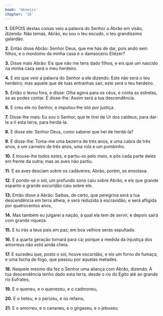 ```yaml
---
book: 'Gênesis'
chapter: '15'
---
```


**1.** DEPOIS destas coisas veio a palavra do Senhor a Abrão em visão, dizendo: Não temas, Abrão, eu sou o teu escudo, o teu grandíssimo galardão.

**2.** Então disse Abrão: Senhor Deus, que me hás de dar, pois ando sem filhos, e o mordomo da minha casa é o damasceno Eliézer?

**3.** Disse mais Abrão: Eis que não me tens dado filhos, e eis que um nascido na minha casa será o meu herdeiro.

**4.** E eis que *veio* a palavra do Senhor a ele dizendo: Este não será o teu herdeiro; mas aquele que de tuas entranhas sair, este será o teu herdeiro.

**5.** Então o levou fora, e disse: Olha agora para os céus, e conta as estrelas, se as podes contar. E disse-lhe: Assim será a tua descendência.

**6.** E creu ele no Senhor, e imputou-lhe isto *por* justiça.

**7.** Disse-lhe mais: Eu *sou* o Senhor, que te tirei de Ur dos caldeus, para dar-te a ti esta terra, para herdá-la.

**8.** E disse ele: Senhor Deus, como saberei que hei de herdá-la?

**9.** E disse-lhe: Toma-me uma bezerra de três anos, e uma cabra de três anos, e um carneiro de três anos, uma rola e um pombinho.

**10.** E trouxe-lhe todos estes, e partiu-os pelo meio, e pôs cada parte deles em frente da outra; mas as aves não partiu.

**11.** E as aves desciam sobre os cadáveres; Abrão, porém, as enxotava.

**12.** E pondo-se o sol, um profundo sono caiu sobre Abrão; e eis que grande espanto e grande escuridão caiu sobre ele.

**13.** Então disse a Abrão: Saibas, de certo, que peregrina será a tua descendência em terra alheia, e será reduzida à escravidão, e será afligida por quatrocentos anos,

**14.** Mas também eu julgarei a nação, à qual ela tem de servir, e depois sairá com grande riqueza.

**15.** E tu irás a teus pais em paz; em boa velhice serás sepultado.

**16.** E a quarta geração tornará para cá; porque a medida da injustiça dos amorreus não *está* ainda cheia.

**17.** E sucedeu que, posto o sol, houve escuridão, e eis um forno de fumaça, e uma tocha de fogo, que passou por aquelas metades.

**18.** Naquele mesmo dia fez o Senhor uma aliança com Abrão, dizendo: À tua descendência tenho dado esta terra, desde o rio do Egito até ao grande rio Eufrates;

**19.** E o queneu, e o quenezeu, e o cadmoneu,

**20.** E o heteu, e o perizeu, e os refains,

**21.** E o amorreu, e o cananeu, e o girgaseu, e o jebuseu.